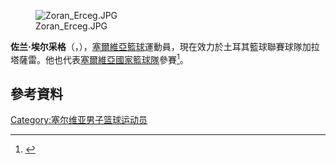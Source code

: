 [[File:Zoran_Erceg.JPG|thumb]]

'''佐兰·埃尔采格'''（{{lang-sr|'''Зоран Ерцег'''}}，{{bd|1985年|1月11日}}），[[塞爾維亞|塞爾維亞]][[籃球|籃球]]運動員，現在效力於土耳其籃球聯賽球隊加拉塔薩雷。他也代表[[塞爾維亞國家籃球隊|塞爾維亞國家籃球隊]]參賽<ref>{{cite news|title=AMBITIOUS SERBIA UNVEIL POWERFUL 12-MAN SQUAD|url=http://www.eurobasket2015.org/en/compID_qMRZdYCZI6EoANOrUf9le2.season_2015.roundID_9322.coid_xUMkR0x,HeIT9w-vv9Ob00.articleMode_on.html|accessdate=3 September 2015|work=eurobasket2015.org|date=2 September 2015|deadurl=yes|archiveurl=https://web.archive.org/web/20150905064710/http://www.eurobasket2015.org/en/compID_qMRZdYCZI6EoANOrUf9le2.season_2015.roundID_9322.coid_xUMkR0x,HeIT9w-vv9Ob00.articleMode_on.html|archivedate=2015年9月5日|df=}}</ref>。

== 參考資料 == 
{{reflist}}

{{Authority control}}
{{DEFAULTSORT:Erceg}}
[[Category:塞尔维亚男子篮球运动员|Category:塞尔维亚男子篮球运动员]]